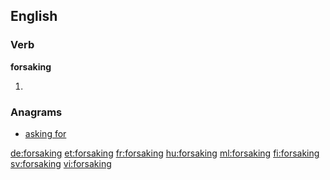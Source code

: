 ==English==

===Verb===
'''forsaking'''

# {{present participle of|forsake}}

===Anagrams===
* [[asking for#English|asking for]]

[[de:forsaking]]
[[et:forsaking]]
[[fr:forsaking]]
[[hu:forsaking]]
[[ml:forsaking]]
[[fi:forsaking]]
[[sv:forsaking]]
[[vi:forsaking]]